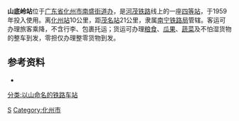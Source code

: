 {{Infobox China railway station
|车站名称=山底岭站
|图片=
|图片介绍=
|车站拼音=Shāndǐlǐng zhàn
|英文名称=Shandiling Railway Station
|车站代码=24221<ref>{{cite book|title=中华人民共和国铁路车站代码（GB/T 10302-2010）|publisher=中国标准出版社|year=2010|isbn=155066140495|ignore-isbn-error=true|pages=31}}</ref>
|电报码 = 
|拼音码 = 
|车站类型=客运、货运
|车站位置={{CHN}}[[广东省|广东省]][[茂名市|茂名市]][[化州市|化州市]][[南盛街道|南盛街道]]
|坐标={{coord|21.670687|110.738485|display=inline,title}}
|归属=[[南宁铁路局|南宁铁路局]][[玉林车务段|玉林车务段]]
|线路=[[河茂铁路|河茂铁路]]
|车站等级=[[四等站_(中国大陆)|四等站]]
|使用状态=使用中
|月台数目=
|網站=
}}

'''山底岭站'''位于[[广东省|广东省]][[化州市|化州市]][[南盛街道办|南盛街道办]]，是[[河茂铁路|河茂铁路]]线上的一座[[四等站|四等站]]，于1959年投入使用。离[[化州站|化州站]]10公里，距[[茂名站|茂名站]]21公里，隶属[[南宁铁路局|南宁铁路局]]管辖。客运可办理旅客乘降，不含行李、包裹托运；货运可办理[[粮食|粮食]]、[[水果|瓜果]]、[[蔬菜|蔬菜]]及不怕湿货物的整车到发，零担仅办理整零货物到发。

==参考资料==
{{reflist}}
*{{Citation
|last =孙本祥
|first =
|year=2003年
|title=《中国铁路站名词典》
|publisher=中国铁道出版社
|isbn=7-113-03941-3
}}

{{河茂铁路}}
{{China-rail-stub}}

[[Category:茂名市铁路车站|S]]
[[Category:化州市|Category:化州市]]
[[分类:以山命名的铁路车站|分类:以山命名的铁路车站]]